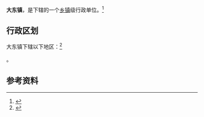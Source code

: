 {{中国乡级行政区|32/08/26/104/000}}

'''大东镇'''，是{{PRC admin/fullname|32/08/26/104/000|3}}下辖的一个[[乡镇|乡镇]]级行政单位。<ref>{{PRC admin/ref sgc|{{PRC admin/parent|32/08/26/104/000}}}}</ref>

== 行政区划 ==

大东镇下辖以下地区：<ref>{{PRC admin/ref sgc|32/08/26/104/000}}</ref>

{{PRC admin/children|32/08/26/104/000}}。

== 参考资料 ==

{{reflist}}

{{行政区划小作品}}
{{PRC admin/navcat|32/08/26/104/000}}